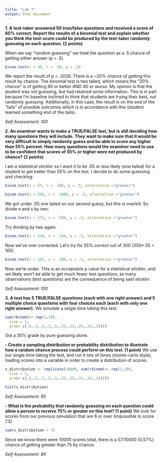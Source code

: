 ```yaml
---
title: "Lab 7"
output: html_document
---
```

**1. A test-taker answered 50 true/false questions and received a score of 60% correct. Report the results of a binomial test and explain whether you think the test-score could be produced by the test-taker randomly guessing on each question. (2 points)**

When we say "random guessing" we treat the question as a .5 chance of getting either answer (p = .5)

```r
binom.test(x = 30, n =  50, p = .5)
```
We report the result of p = .2026. There is a ~20% chance of getting this result by chance. The binomial test is two tailed, which means the "20% chance" is of getting 60 or better AND 40 or worse. My opinion is that the student was not guessing, but had retained some information. This is in part because I'm baseline inclined to think that students are trying their best, not randomly guessing. Additionally, in this case, the result is on the end of the "tails" of possible outcomes which is in accordance with this (student learned something end of the tails). 

*Self Assessment: 100*

**2. An examiner wants to make a TRUE/FALSE test, but is still deciding how many questions they will include. They want to make sure that it would be very difficult to simply randomly guess and be able to score any higher than 55% percent. How many questions would the examiner need to use to be confident that scores of 55% or higher were not produced by chance? (2 points)**

I am a *statistical stickler* so I want it to be .05 or less likely (one tailed) for a student to get better than 55% on the test. I decide to do some guessing and checking: 
```r
binom.test(x = 55, n =  100, p = .5, alternative ="greater")
```

```r
binom.test(x = 550, n =  1000, p = .5, alternative ="greater")
```
We got under .05 one tailed on our second guess, but this is overkill. So divide n and x by two:

```r
binom.test(x = 275, n =  500, p = .5, alternative ="greater")
```
Try dividing by two again:
```r
binom.test(x = 138, n =  250, p = .5, alternative ="greater")
```
Now we've over corrected. Let's try for 55% correct out of 300 (300*.55 = 165).
```r
binom.test(x = 165, n =  300, p = .5, alternative ="greater")
```
Now we're under. This is an acceptable p value for a *statistical stickler*, and we likely won't be able to get much fewer test questions, as many observations (test questions) are the consequence of being said *stickler*.

*Self Assessment: 100*

**3. A test has 5 TRUE/FALSE questions (each with one right answer) and 5 multiple choice questions with four choices each (each with only one right answer).**
We simulate a single time taking this test.
```r
sum(rbinom(n= rep(1,10),
  size = 1,
  prob= c(.5,.5,.5,.5,.5,.25,.25,.25,.25,.25)))
```
Got a 30% grade by pure guessing alone.

**- Create a sampling distribution or probability distribution to illustrate how a random chance process could perform on this test. (1 point)**
We use our single time taking the test, and run it lots of times (monte-carlo style), loading scores into a variable in order to create a distribution of scores.

```r
s_distribution <- replicate(10000, sum(rbinom(n= rep(1,10),
  size = 1,
  prob= c(.5,.5,.5,.5,.5,.25,.25,.25,.25,.25))))

hist(s_distribution)
```
*Self Assessment: 95*

**- What is the probability that randomly guessing on each question could allow a person to receive 75% or greater on this test? (1 point)**
We look for scores from our previous simulation that are 8 or over (impossible to score 7.5)
```R
sum(s_distribution > 7)
```

Since we know there were 10000 scores total, there is a 57/10000 (0.57%) chance of getting greater than 75 by chance.

*Self Assessment: 90*
